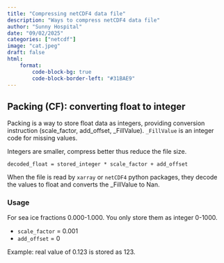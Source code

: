 ```yaml
---
title: "Compressing netCDF4 data file"
description: "Ways to compress netCDF4 data file"
author: "Sunny Hospital"
date: "09/02/2025"
categories: ["netcdf"]
image: "cat.jpeg"
draft: false
html:
    format:
        code-block-bg: true
        code-block-border-left: "#31BAE9"
---
```



## Packing (CF): converting float to integer

Packing is a way to store float data as
integers, providing conversion instruction (scale_factor, add_offset, _FillValue). 
`_FillValue` is an integer code for missing values.

Integers are smaller, compress better thus reduce the file size. 

```
decoded_float = stored_integer * scale_factor + add_offset
```

When the file is read by `xarray` or `netCDF4` python packages, they decode 
the values to float and converts the _FillValue to Nan.


### Usage
For sea ice fractions 0.000-1.000.  You only store them as integer 0-1000.

* `scale_factor` = 0.001
* `add_offset` = 0

Example: real value of 0.123 is stored as 123.

